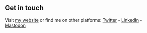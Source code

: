 ## Get in touch

Visit [my website](https://arpagon.co?utm_source=arpagon_co&utm_medium=Starter) or find me on other platforms: [Twitter](https://www.twitter.com/arpagon) - [LinkedIn](https://www.linkedin.com/in/arpagon/) - [Mastodon](https://mastodon.social/@arpagon)
